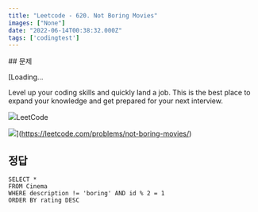 ```yaml
---
title: "Leetcode - 620. Not Boring Movies"
images: ["None"]
date: "2022-06-14T00:38:32.000Z"
tags: ['codingtest']
---
```


<TOCInline toc={props.toc} asDisclosure />
## 문제

[Loading...

Level up your coding skills and quickly land a job. This is the best place to expand your knowledge and get prepared for your next interview.

![](https://leetcode.com/favicon-192x192.png)LeetCode

![](https://leetcode.com/static/images/LeetCode_Sharing.png)](https://leetcode.com/problems/not-boring-movies/)

## 정답

```
SELECT *
FROM Cinema
WHERE description != 'boring' AND id % 2 = 1
ORDER BY rating DESC
```

